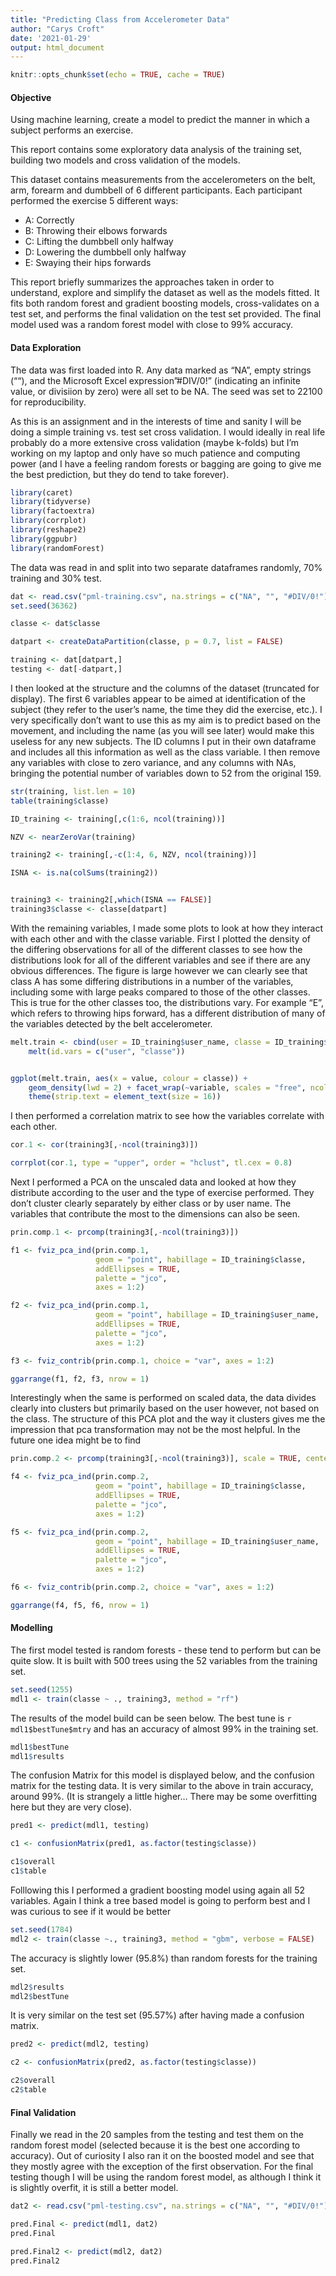 ```yaml
---
title: "Predicting Class from Accelerometer Data"
author: "Carys Croft"
date: '2021-01-29'
output: html_document
---
```


```r
knitr::opts_chunk$set(echo = TRUE, cache = TRUE)
```

#### Objective

Using machine learning, create a model to predict the manner in which a subject performs an exercise. 

This report contains some exploratory data analysis of the training set, building two models and cross validation of the models.

This dataset contains measurements from the accelerometers on the belt, arm, forearm and dumbbell of 6 different participants. Each participant performed the exercise 5 different ways:

* A: Correctly
* B: Throwing their elbows forwards
* C: Lifting the dumbbell only halfway
* D: Lowering the dumbbell only halfway
* E: Swaying their hips forwards

This report briefly summarizes the approaches taken in order to understand, explore and simplify the dataset as well as the models fitted. It fits both random forest and gradient boosting models, cross-validates on a test set, and performs the final validation on the test set provided. The final model used was a random forest model with close to 99% accuracy.


#### Data Exploration

The data was first loaded into R. Any data marked as "NA", empty strings (""), and the Microsoft Excel expression "#DIV/0!" (indicating an infinite value, or divisiion by zero) were all set to be NA. The seed was set to 22100 for reproducibility.

As this is an assignment and in the interests of time and sanity I will be doing a simple training vs. test set cross validation. I would ideally in real life probably do a more extensive cross validation (maybe k-folds) but I'm working on my laptop and only have so much patience and computing power (and I have a feeling random forests or bagging are going to give me the best prediction, but they do tend to take forever).

```r
library(caret)
library(tidyverse)
library(factoextra)
library(corrplot)
library(reshape2)
library(ggpubr)
library(randomForest)
```

The data was read in and split into two separate dataframes randomly, 70% training and 30% test.
```r

dat <- read.csv("pml-training.csv", na.strings = c("NA", "", "#DIV/0!"), row.names = 1)
set.seed(36362)

classe <- dat$classe

datpart <- createDataPartition(classe, p = 0.7, list = FALSE)

training <- dat[datpart,]
testing <- dat[-datpart,]
```


I then looked at the structure and the columns of the dataset (truncated for display). The first 6 variables appear to be aimed at identification of the subject (they refer to the user's name, the time they did the exercise, etc.). I very specifically don't want to use this as my aim is to predict based on the movement, and including the name (as you will see later) would make this useless for any new subjects. The ID columns I put in their own dataframe and includes all this information as well as the class variable. I then remove any variables with close to zero variance, and any columns with NAs, bringing the potential number of variables down to 52 from the original 159.
```r
str(training, list.len = 10)
table(training$classe)

ID_training <- training[,c(1:6, ncol(training))]

NZV <- nearZeroVar(training)

training2 <- training[,-c(1:4, 6, NZV, ncol(training))]

ISNA <- is.na(colSums(training2))


training3 <- training2[,which(ISNA == FALSE)]
training3$classe <- classe[datpart]
```

With the remaining variables, I made some plots to look at how they interact with each other and with the classe variable. First I plotted the density of the differing observations for all of the different classes to see how the distributions look for all of the different variables and see if there are any obvious differences. The figure is large however we can clearly see that class A has some differing distributions in a number of the variables, including some with large peaks compared to those of the other classes. This is true for the other classes too, the distributions vary. For example "E", which refers to throwing hips forward, has a different distribution of many of the variables detected by the belt accelerometer.
```r
melt.train <- cbind(user = ID_training$user_name, classe = ID_training$classe, training3) %>% 
    melt(id.vars = c("user", "classe"))


ggplot(melt.train, aes(x = value, colour = classe)) + 
    geom_density(lwd = 2) + facet_wrap(~variable, scales = "free", ncol = 6) + theme_bw() +
    theme(strip.text = element_text(size = 16))
```

I then performed a correlation matrix to see how the variables correlate with each other.
```r
cor.1 <- cor(training3[,-ncol(training3)])

corrplot(cor.1, type = "upper", order = "hclust", tl.cex = 0.8)
```


Next I performed a PCA on the unscaled data and looked at how they distribute according to the user and the type of exercise performed. They don't cluster clearly separately by either class or by user name. The variables that contribute the most to the dimensions can also be seen.
```r
prin.comp.1 <- prcomp(training3[,-ncol(training3)])

f1 <- fviz_pca_ind(prin.comp.1, 
                   geom = "point", habillage = ID_training$classe, 
                   addEllipses = TRUE,
                   palette = "jco",
                   axes = 1:2)

f2 <- fviz_pca_ind(prin.comp.1,
                   geom = "point", habillage = ID_training$user_name,
                   addEllipses = TRUE,
                   palette = "jco",
                   axes = 1:2)

f3 <- fviz_contrib(prin.comp.1, choice = "var", axes = 1:2)

ggarrange(f1, f2, f3, nrow = 1)
```


Interestingly when the same is performed on scaled data, the data divides clearly into clusters but primarily based on the user however, not based on the class. The structure of this PCA plot and the way it clusters gives me the impression that pca transformation may not be the most helpful. In the future one idea might be to find 
```r
prin.comp.2 <- prcomp(training3[,-ncol(training3)], scale = TRUE, center = TRUE)

f4 <- fviz_pca_ind(prin.comp.2, 
                   geom = "point", habillage = ID_training$classe, 
                   addEllipses = TRUE,
                   palette = "jco",
                   axes = 1:2)

f5 <- fviz_pca_ind(prin.comp.2,
                   geom = "point", habillage = ID_training$user_name,
                   addEllipses = TRUE,
                   palette = "jco",
                   axes = 1:2)

f6 <- fviz_contrib(prin.comp.2, choice = "var", axes = 1:2)

ggarrange(f4, f5, f6, nrow = 1)
```


#### Modelling

The first model tested is random forests - these tend to perform but can be quite slow. It is built with 500 trees using the 52 variables from the training set.
```r
set.seed(1255)
mdl1 <- train(classe ~ ., training3, method = "rf")
```

The results of the model build can be seen below. The best tune is `r mdl1$bestTune$mtry` and has an accuracy of almost 99% in the training set.
```r
mdl1$bestTune
mdl1$results
```

The confusion Matrix for this model is displayed below, and the confusion matrix for the testing data. It is very similar to the above in train accuracy, around 99%. (It is strangely a little higher... There may be some overfitting here but they are very close).
```r
pred1 <- predict(mdl1, testing)

c1 <- confusionMatrix(pred1, as.factor(testing$classe))

c1$overall
c1$table
```



Folllowing this I performed a gradient boosting model using again all 52 variables. Again I think a tree based model is going to perform best and I was curious to see if it would be better
```r
set.seed(1784)
mdl2 <- train(classe ~., training3, method = "gbm", verbose = FALSE)
```

The accuracy is slightly lower (95.8%) than random forests for the training set.
```r
mdl2$results
mdl2$bestTune
```

It is very similar on the test set (95.57%) after having made a confusion matrix.
```r
pred2 <- predict(mdl2, testing)

c2 <- confusionMatrix(pred2, as.factor(testing$classe))

c2$overall
c2$table
```


#### Final Validation

Finally we read in the 20 samples from the testing and test them on the random forest model (selected because it is the best one according to accuracy). Out of curiosity I also ran it on the boosted model and see that they mostly agree with the exception of the first observation. For the final testing though I will be using the random forest model, as although I think it is slightly overfit, it is still a better model.
```r
dat2 <- read.csv("pml-testing.csv", na.strings = c("NA", "", "#DIV/0!"), row.names = 1)

pred.Final <- predict(mdl1, dat2)
pred.Final

pred.Final2 <- predict(mdl2, dat2)
pred.Final2
```
